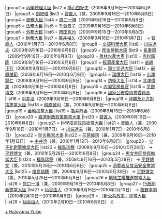 {{Navbox
|name = 鳩山由紀夫內閣
|title = [[鳩山由紀夫內閣]]
|state = {{{state|collapsed}}}
|list1 = {{#ifeq:{{{1}}}|nocat||
{{Navbox with columns|child
|fullwidth = true
|colstyle = text-align: center; vertical-align: middle;
|oddcolstyle = background: #e9e9e9;
|evencolstyle = background: #f9f9f9;
|col1width = 20%
|col2width = 60%
|col3width = 20%
|col1 = [[麻生內閣]]<br /><small>（[[:Template:麻生內閣|模板]]）</small>
|col2 = （2009年9月16日—2010年6月8日）
|col3 = [[菅直人內閣]]<br /><small>（[[:Template:菅直人內閣|模板]]）</small>
}}
}}
|group2  = [[內閣總理大臣]]
|list2   = [[鳩山由紀夫]]（2009年9月16日—2010年6月8日）
|group3  = [[副總理 (日本)|副總理]]
|list3   = [[菅直人]]（兼，2009年9月16日—2010年6月8日）
|group4  = [[總務大臣]]
|list4   = [[原口一博]]（2009年9月16日—2010年6月8日） 
|group5  = [[法務大臣]]
|list5   = [[千葉景子]]（2009年9月16日—2010年6月8日） 
|group6  = [[外務大臣 (日本)|外務大臣]]
|list6   = [[岡田克也]]（2009年9月16日—2010年6月8日）
|group7  = [[財務大臣]]
|list7   = [[藤井裕久]]（2009年9月16日—2010年1月7日） → [[菅直人]]（2010年1月7日—2010年6月8日）
|group8  = [[文部科學大臣]]
|list8   = [[川端達夫]]（2009年9月16日—2010年6月8日）
|group9  = [[厚生勞動大臣]]
|list9   = [[長妻昭]]（2009年9月16日—2010年6月8日）
|group10  = [[農林水產大臣]]
|list10   = [[赤松廣隆]]（2009年9月16日—2010年6月8日）
|group11  = [[經濟產業大臣]]
|list11   = [[直嶋正行]]（2009年9月16日—2010年6月8日） 
|group12  = [[國土交通大臣]]
|list12   = [[前原誠司]]（2009年9月16日—2010年6月8日） 
|group13  = [[環境大臣]]
|list13   = [[小澤銳仁]]（2009年9月16日—2010年6月8日）
|group14 = [[防衛大臣]]
|list14  = [[北澤俊美]]（2009年9月16日—2010年6月8日）
|group15 = [[內閣官房長官]]
|list15  = [[平野博文]]（2009年9月16日—2010年6月8日）
|group16 = [[國家公安委員會委員長]]
|list16  = [[中井洽]]（2009年9月16日—2010年6月8日） 
|group18  = [[內閣府特命擔當大臣（沖繩及北方對策擔當）|沖繩及北方對策擔當大臣]]
|list18   = [[前原誠司]]（兼，2009年9月16日—2010年6月8日） 
|group19  = [[內閣府特命擔當大臣（金融擔當）|金融擔當大臣]]
|list19   = [[龜井靜香]]（2009年9月16日—2010年6月8日）
|group20  = [[內閣府特命擔當大臣（經濟財政政策擔當）|經濟財政政策擔當大臣]]
|list20   = [[菅直人]]（2009年9月16日—2010年6月8日） 
|group21  = [[內閣府特命擔當大臣（科學技術政策擔當）|科學技術政策擔當大臣]]
|list21   = [[菅直人]]（兼，2009年9月16日—2010年1月7日） → [[川端達夫]]（兼，2010年1月7日—2010年6月8日）
|group22  = [[內閣府特命擔當大臣（防災擔當）|防災擔當大臣]]
|list22   = [[前原誠司]]（兼，2009年9月16日—2010年1月12日） → [[中井洽]]（兼，2010年1月12日—2010年6月8日）
|group23  = [[內閣府特命擔當大臣（少子化對策擔當）|少子化對策擔當大臣]]
|list23   = [[福島瑞穗]]（2009年9月16日—2010年5月28日） → [[平野博文]]（兼，2010年5月28日—2010年6月8日）
|group24 = [[內閣府特命擔當大臣（男女共同參與擔當）|男女共同參與擔當大臣]]
|list24  = [[福島瑞穗]]（兼，2009年9月16日—2010年5月28日） → [[平野博文]]（兼，2010年5月28日—2010年6月8日）
|group25 = [[內閣府特命擔當大臣（消費者及食品安全擔當）|消費者及食品安全擔當大臣]]
|list25  = [[福島瑞穗]]（兼，2009年9月16日—2010年5月28日） → [[平野博文]]（兼，2010年5月28日—2010年6月8日）
|group26 = [[內閣府特命擔當大臣（地域主權推進擔當）|地域主權推進擔當大臣]]
|list26  = [[原口一博]]（兼，2009年9月16日—2010年6月8日） 
|group27 = [[內閣府特命擔當大臣（行政刷新擔當）|行政刷新擔當大臣]]
|list27 = [[仙谷由人]]（2009年9月16日—2010年2月10日） → [[枝野幸男]]（2010年2月10日—2010年6月8日）
|group28  = [[內閣府特命擔當大臣（「新公共政策」擔當）|「新公共政策」擔當大臣]]
|list28   = [[仙谷由人]]（2010年2月10日—2010年6月8日）
}}
<noinclude>
[[Category:鳩山由紀夫內閣閣僚|+]]
[[Category:日本內閣模板|Hatoyama Yukio]]
</noinclude>